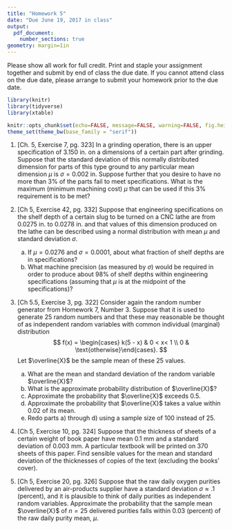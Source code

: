 ```yaml
---
title: "Homework 5"
date: "Due June 19, 2017 in class"
output: 
  pdf_document:
    number_sections: true
geometry: margin=1in
---
```


Please show all work for full credit. Print and staple your assignment together and submit by end of class the due date. If you cannot attend class on the due date, please arrange to submit your homework prior to the due date.

```r
library(knitr)
library(tidyverse)
library(xtable)

knitr::opts_chunk$set(echo=FALSE, message=FALSE, warning=FALSE, fig.height = 2)
theme_set(theme_bw(base_family = "serif"))
```

1. [Ch. 5, Exercise 7, pg. 323] In a grinding operation, there is an upper specification of $3.150$ in. on a dimensions of a certain part after grinding. Suppose that the standard deviation of this normally distributed dimension for parts of this type ground to any particular mean dimension $\mu$ is $\sigma = 0.002$ in. Suppose further that you desire to have no more than $3$% of the parts fail to meet specifications. What is the maximum (minimum machining cost) $\mu$ that can be used if this $3$% requirement is to be met?

2. [Ch 5, Exercise 42, pg. 332] Suppose that engineering specifications on the shelf depth of a certain slug to be turned on a CNC lathe are from $0.0275$ in. to $0.0278$ in. and that values of this dimension produced on the lathe can be described using a normal distribution with mean $\mu$ and standard deviation $\sigma$.
    a) If $\mu = 0.0276$ and $\sigma = 0.0001$, about what fraction of shelf depths are in specifications?
    b) What machine precision (as measured by $\sigma$) would be required in order to produce about $98$% of shelf depths within engineering specifications (assuming that $\mu$ is at the midpoint of the specifications)?
    
1. [Ch 5.5, Exercise 3, pg. 322] Consider again the random number generator from Homework 7, Number 3. Suppose that it is used to generate $25$ random numbers and that these may reasonable be thought of as independent random variables with common individual (marginal) distribution 
    $$
    f(x) = \begin{cases} k(5 - x) & 0 < x< 1 \\ 0 & \text{otherwise}\end{cases}.
    $$
    Let $\overline{X}$ be the sample mean of these $25$ values.
    a) What are the mean and standard deviation of the random variable $\overline{X}$?
    b) What is the approximate probability distribution of $\overline{X}$?
    c) Approximate the probability that $\overline{X}$ exceeds $0.5$.
    d) Approximate the probability that $\overline{X}$ takes a value within $0.02$ of its mean.
    e) Redo parts a) through d) using a sample size of $100$ instead of $25$.
    
1. [Ch 5, Exercise 10, pg. 324] Suppose that the thickness of sheets of a certain weight of book paper have mean $0.1$ mm and a standard deviation of $0.003$ mm. A particular textbook will be printed on 370 sheets of this paper. Find sensible values for the mean and standard deviation of the thicknesses of copies of the text (excluding the books' cover).

1. [Ch 5, Exercise 20, pg. 326] Suppose that the raw daily oxygen purities delivered by an air-products supplier have a standard deviation $\sigma \approx .1$ (percent), and it is plausible to think of daily purities as independent random variables. Approximate the probability that the sample mean $\overline{X}$ of $n = 25$ delivered purities falls within $0.03$ (percent) of the raw daily purity mean, $\mu$.

